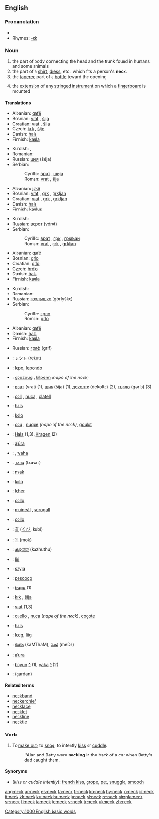 ==English==

{{wikipedia}}

===Pronunciation===
*{{audio|en-us-neck.ogg|Audio (US)}}
*Rhymes: [[Rhymes:English:-ɛk|-ɛk]]

===Noun===
{{en-noun}}

# the part of [[body]] connecting the [[head]] and the [[trunk]] found in humans and some animals
# the part of a [[shirt]], [[dress]], etc., which fits a person's '''neck'''.
# the [[taper]]ed part of a [[bottle]] toward the opening
# {{music}} the [[extension]] of any [[stringed]] [[instrument]] on which a [[fingerboard]] is mounted

====Translations====
{{trans-top|the part of body connecting the head and the trunk found in humans and some animals}}
*Albanian: [[qafë]] {{f}}
*Bosnian: [[vrat]] {{m}}, [[šija]] {{f}}
*Croatian: [[vrat]] {{m}}, [[šija]] {{f}}
*Czech: [[krk]] {{m}}, [[šíje]]  {{f}}
*Danish: [[hals]] {{c}}
*Finnish: [[kaula]]
{{trans-mid}}
*Kurdish: {{KUchar|[[مل]]}}, {{KUchar|[[گه‌ردن]]}}
*Romanian: {{t-|ro|gât}} {{n}}
*Russian: [[шея]] (šéja) {{f}}
*Serbian:
*:Cyrillic: [[врат]] {{m}}, [[шиja]] {{f}}
*:Roman: [[vrat]] {{m}}, [[šija]] {{f}}
{{trans-bottom}}

{{trans-top|the part of a shirt, dress, etc., which fits a persons neck}}
*Albanian: [[jakë]] {{f}}
*Bosnian: [[vrat]] {{m}}, [[grk]] {{m}}, [[grkljan]] {{m}}
*Croatian: [[vrat]] {{m}}, [[grk]] {{m}}, [[grkljan]] {{m}}
*Danish: [[hals]] {{c}}
*Finnish: [[kaulus]]
{{trans-mid}}
*Kurdish: {{KUchar|[[مل]]}}
*Russian: [[ворот]] (vórot) {{m}}
*Serbian:
*:Cyrillic: [[врат]] {{m}}, [[грк]] {{m}}, [[гркљан]] {{m}}
*:Roman: [[vrat]] {{m}}, [[grk]] {{m}}, [[grkljan]] {{m}}
{{trans-bottom}}

{{trans-top|the tapered part of a bottle toward the opening}}
*Albanian: [[qafë]] 
*Bosnian: [[grlo]] {{n}}
*Croatian: [[grlo]] {{n}}
*Czech: [[hrdlo]] {{n}}
*Danish: [[hals]] {{c}}
*Finnish: [[kaula]]
{{trans-mid}}
*Kurdish: {{KUchar|[[مل]]}}
*Romanian: {{t-|ro|gât}} {{n}}
*Russian: [[горлышко]] (górlyško) {{n}}
*Serbian:
*:Cyrillic: [[грло]] {{n}}
*:Roman: [[grlo]] {{n}}
{{trans-bottom}}

{{trans-top|the extension of any stringed instrument on which a fingerboard is mounted}}
*Albanian: [[qafë]]
*Danish: [[hals]] {{c}}
*Finnish: [[kaula]]
{{trans-mid}}
*Russian: [[гриф]] (grif) {{m}}
{{trans-bottom}}

{{checktrans}}
{{trans-top|translations to be checked}}
*{{ttbc|Ainu}}: [[レクト|レク<small>ト</small>]] (rekut)
*{{ttbc|Basque}}: [[lepo]], [[lepondo]]
*{{ttbc|Breton}}: [[gouzoug]] {{m}}, [[kilpenn]] {{m}} ''(nape of the neck)''
*{{ttbc|Bulgarian}}: [[врат]] (vrat) {{m}} (1), [[шия]] (šija) {{f}} (1), [[деколте]] (dekolte) {{n}} (2), [[гърло]] (gərlo) {{n}} (3)
*{{ttbc|Catalan}}: [[coll]] {{m}}, [[nuca]] {{f}}, [[clatell]] {{m}}
*{{ttbc|Dutch}}: [[hals]] {{m}}
*{{ttbc|Esperanto}}: [[kolo]]
*{{ttbc|French}}: [[cou]] {{m}}, [[nuque]] {{f}} ''(nape of the neck)'', [[goulot]] {{m}}
*{{ttbc|German}}: [[Hals]] {{m}} (1,3), [[Kragen]] (2)
*{{ttbc|Guaraní}}: [[ajúra]]
*{{ttbc|Hawaiian}}: {{unicode|[[ʻāʻī]]}}, [[waha]]
*{{ttbc|Hebrew}}: [[צוואר]] (tsavar) {{m}}
*{{ttbc|Hungarian}}: [[nyak]]
*{{ttbc|Ido}}: [[kolo]]
*{{ttbc|Indonesian}}: [[leher]]
*{{ttbc|Interlingua}}: [[collo]]
*{{ttbc|Irish}}: [[muineál]] {{m}}, [[scrogall]] {{m}}
*{{ttbc|Italian}}: [[collo]] {{m}}
*{{ttbc|Japanese}}: [[首]] ([[くび]], kubí)
*{{ttbc|Korean}}: [[목]] (mok)
*{{ttbc|Malayalam}}: [[കഴുത്ത്]] (kazhuthu)
*{{ttbc|Pitjantjatjara}}: [[liri]]
*{{ttbc|Polish}}: [[szyja]] {{f}}
*{{ttbc|Portuguese}}: [[pescoço]] {{m}}
*{{ttbc|Sardinian}}: [[trugu]] {{m}} (1)
*{{ttbc|Slovak}}: [[krk]] {{m}}, [[šíja]] {{f}}
*{{ttbc|Slovene}}: [[vrat]] {{m}} (1,3)
*{{ttbc|Spanish}}: [[cuello]] {{m}}, [[nuca]] {{f}} (''nape of the neck''), [[cogote]]
*{{ttbc|Swedish}}: [[hals]] {{c}}
*{{ttbc|Tagalog}}: [[leeg]], [[liig]]
*{{ttbc|Telugu}}: [[కంఠం]] (kaMThaM), [[మెడ]] (meDa)
*{{ttbc|Tupinambá}}: [[aîura]]
*{{ttbc|Turkish}}: [[boyun]] [[:tr:boyun|^]] (1), [[yaka]] [[:tr:yaka|^]] (2)
*{{ttbc|Urdu}}: {{URchar|[[گردن]]}} (gardan)
{{trans-bottom}}

====Related terms====
*[[neckband]]
*[[neckerchief]]
*[[necklace]]
*[[necklet]]
*[[neckline]]
*[[necktie]]

===Verb===
{{en-verb}}

# {{US}} To [[make out]]; to [[snog]]; to intently [[kiss]] or [[cuddle]].
#:''Alan and Betty were '''necking''' in the back of a car when Betty's dad caught them.

====Synonyms====
*(''kiss or cuddle intently''): [[french kiss]], [[grope]], [[pet]], [[snuggle]], [[smooch]]

[[Category:1000 English basic words]]

[[ang:neck]]
[[ar:neck]]
[[es:neck]]
[[fa:neck]]
[[fr:neck]]
[[ko:neck]]
[[hy:neck]]
[[io:neck]]
[[id:neck]]
[[it:neck]]
[[kk:neck]]
[[ku:neck]]
[[hu:neck]]
[[ja:neck]]
[[pl:neck]]
[[ro:neck]]
[[simple:neck]]
[[sr:neck]]
[[fi:neck]]
[[ta:neck]]
[[te:neck]]
[[vi:neck]]
[[tr:neck]]
[[uk:neck]]
[[zh:neck]]